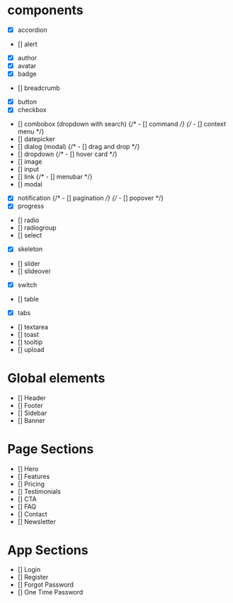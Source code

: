 # components

- [x] accordion
- [] alert
- [x] author
- [x] avatar
- [x] badge
- [] breadcrumb
- [x] button
- [x] checkbox
- [] combobox (dropdown with search)
  {/* - [] command */}
  {/* - [] context menu */}
- [] datepicker
- [] dialog (modal)
  {/* - [] drag and drop */}
- [] dropdown
  {/* - [] hover card */}
- [] image
- [] input
- [] link
  {/* - [] menubar */}
- [] modal
- [x] notification
      {/* - [] pagination */}
      {/* - [] popover */}
- [x] progress
- [] radio
- [] radiogroup
- [] select
- [x] skeleton
- [] slider
- [] slideover
- [x] switch
- [] table
- [x] tabs
- [] textarea
- [] toast
- [] tooltip
- [] upload

# Global elements

- [] Header
- [] Footer
- [] Sidebar
- [] Banner

# Page Sections

- [] Hero
- [] Features
- [] Pricing
- [] Testimonials
- [] CTA
- [] FAQ
- [] Contact
- [] Newsletter

# App Sections

- [] Login
- [] Register
- [] Forgot Password
- [] One Time Password
